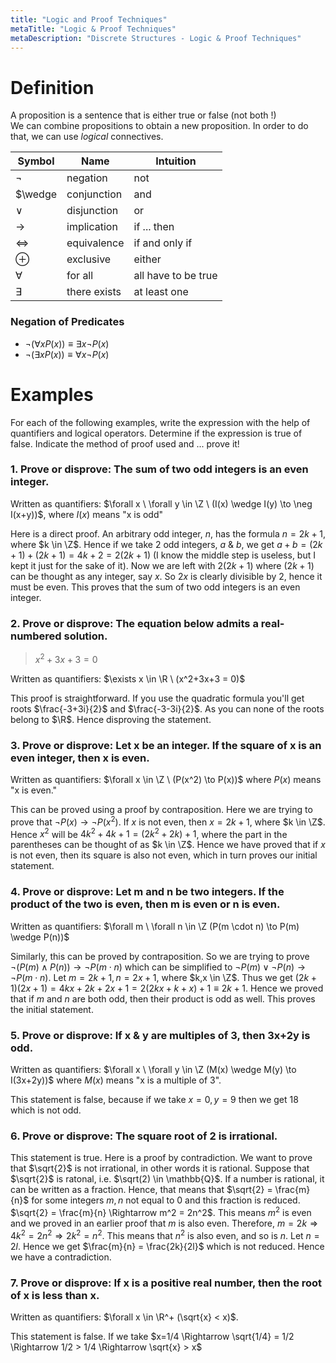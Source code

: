 ```yaml
---
title: "Logic and Proof Techniques"
metaTitle: "Logic & Proof Techniques"
metaDescription: "Discrete Structures - Logic & Proof Techniques"
---
```


<link
  rel="stylesheet"
  href="https://cdn.jsdelivr.net/npm/katex@0.11.0/dist/katex.min.css"
  integrity="sha384-BdGj8xC2eZkQaxoQ8nSLefg4AV4/AwB3Fj+8SUSo7pnKP6Eoy18liIKTPn9oBYNG"
  crossOrigin="anonymous"
/>

# Definition

A proposition is a sentence that is either true or false (not both !) <br/>
We can combine propositions to obtain a new proposition. In order to do that, we can use *logical* connectives.

| Symbol   | Name        | Intuition      |
|----------|-------------|----------------|
| $\neg$   | negation    | not            |
| $\wedge  | conjunction | and            |
| $\vee$   | disjunction | or             |
| $\to$    | implication | if ... then    |
| $\iff$   | equivalence | if and only if |
| $\oplus$ | exclusive   | either         |
| $\forall$ | for all    | all have to be true |
| $\exists$ | there exists | at least one

### Negation of Predicates

- $\neg(\forall x P(x)) \equiv \exists x \neg P(x)$<br/>
- $\neg(\exists x P(x)) \equiv \forall x \neg P(x)$

# Examples

For each of the following examples, write the expression with the help of quantifiers and logical operators. Determine if the expression is true of false. Indicate the method of proof used and ... prove it!

### 1. Prove or disprove: The sum of two odd integers is an even integer.

Written as quantifiers: $\forall x \  \forall y \in \Z \ (I(x) \wedge I(y) \to \neg I(x+y))$, where $I(x)$ means "x is odd"

Here is a direct proof. An arbitrary odd integer, $n$, has the formula $n= 2k+1$, where $k \in \Z$. Hence if we take 2 odd integers, $a$ & $b$, we get $a+b = (2k+1) + (2k+1) = 4k+2 = 2(2k+1)$ (I know the middle step is useless, but I kept it just for the sake of it). Now we are left with $2(2k+1)$ where $(2k+1)$ can be thought as any integer, say $x$. So $2x$ is clearly divisible by $2$, hence it must be even. This proves that the sum of two odd integers is an even integer.

### 2. Prove or disprove: The equation below admits a real-numbered solution.

> $x^2 + 3x + 3 = 0$

Written as quantifiers: $\exists x \in \R \ (x^2+3x+3 = 0)$

This proof is straightforward. If you use the quadratic formula you'll get roots $\frac{-3+3i}{2}$ and $\frac{-3-3i}{2}$. As you can none of the roots belong to $\R$. Hence disproving the statement.

### 3. Prove or disprove: Let x be an integer. If the square of x is an even integer, then x is even.

Written as quantifiers: $\forall x \in \Z \ (P(x^2) \to P(x))$ where $P(x)$ means "x is even."

This can be proved using a proof by contraposition. Here we are trying to prove that $\neg P(x) \to \neg P(x^2)$. If $x$ is not even, then $x = 2k+1$, where $k \in \Z$. Hence $x^2$ will be $4k^2 +4k+1 = (2k^2+2k) + 1$, where the part in the parentheses can be thought of as $k \in \Z$. Hence we have proved that if $x$ is not even, then its square is also not even, which in turn proves our initial statement.

### 4. Prove or disprove: Let m and n be two integers. If the product of the two is even, then m is even or n is even.

Written as quantifiers: $\forall m \ \forall n \in \Z (P(m \cdot n) \to P(m) \wedge P(n))$

Similarly, this can be proved by contraposition. So we are trying to prove $\neg (P(m) \wedge P(n)) \to \neg P(m \cdot n)$ which can be simplified to $\neg P(m) \vee \neg P(n) \to \neg P(m \cdot n)$. Let $m = 2k + 1, n = 2x + 1$, where $k,x \in \Z$. Thus we get $(2k+1)(2x+1) = 4kx + 2k + 2x + 1 = 2(2kx + k +x) + 1 \equiv 2k+1$. Hence we proved that if $m$ and $n$ are both odd, then their product is odd as well. This proves the initial statement.

### 5. Prove or disprove: If x & y are multiples of 3, then 3x+2y is odd.

Written as quantifiers: $\forall x \ \forall y \in \Z (M(x) \wedge M(y) \to I(3x+2y))$ where $M(x)$ means "x is a multiple of 3".

This statement is false, because if we take $x = 0, y = 9$ then we get $18$ which is not odd.


### 6. Prove or disprove: The square root of 2 is irrational.

This statement is true. Here is a proof by contradiction. We want to prove that $\sqrt{2}$ is not irrational, in other words it is rational. Suppose that $\sqrt{2}$ is ratonal, i.e. $\sqrt(2) \in \mathbb{Q}$. If a number is rational, it can be written as a fraction. Hence, that means that $\sqrt{2} = \frac{m}{n}$ for some integers $m,n$ not equal to $0$ and this fraction is reduced. $\sqrt{2} = \frac{m}{n} \Rightarrow m^2 = 2n^2$. This means $m^2$ is even and we proved in an earlier proof that $m$ is also even. Therefore, $m=2k \Rightarrow 4k^2 = 2n^2 \Rightarrow 2k^2 = n^2$. This means that $n^2$ is also even, and so is $n$. Let $n=2l$. Hence we get $\frac{m}{n} = \frac{2k}{2l}$ which is not reduced. Hence we have a contradiction.

### 7. Prove or disprove: If x is a positive real number, then the root of x is less than x.

Written as quantifiers: $\forall x  \in \R^+ (\sqrt{x} < x)$.

This statement is false. If we take $x=1/4 \Rightarrow \sqrt{1/4} = 1/2 \Rightarrow 1/2 > 1/4 \Rightarrow \sqrt{x} > x$